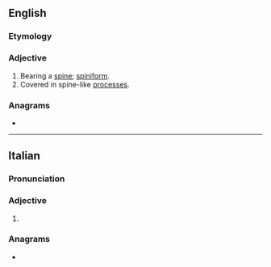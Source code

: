 {{also|Spinate|spínáte}}
==English==

===Etymology===
{{suffix|en|spine|ate}}

===Adjective===
{{en-adj}}

# Bearing a [[spine]]; [[spiniform]].
# Covered in spine-like [[process]]es.

{{Webster 1913}}

===Anagrams===
* {{anagrams|en|a=aeinpst|painest|panties|pantsie|patines|peisant|pianets|pinates|ptisane|sapient}}

----

==Italian==

===Pronunciation===
{{it-pr|^à}}

===Adjective===
{{head|it|adjective form}}

# {{adj form of|it|spinato||f|p}}

===Anagrams===
* {{anagrams|it|a=aeinpst|Pastine|pastine|penasti|pensati|pesanti|spiante}}